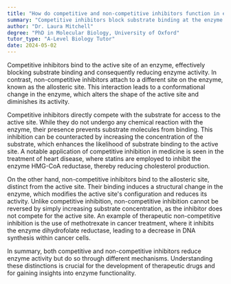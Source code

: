 ```yaml
---
title: "How do competitive and non-competitive inhibitors function in enzyme activity?"
summary: "Competitive inhibitors block substrate binding at the enzyme's active site, while non-competitive inhibitors attach elsewhere, altering the enzyme's shape and decreasing its activity."
author: "Dr. Laura Mitchell"
degree: "PhD in Molecular Biology, University of Oxford"
tutor_type: "A-Level Biology Tutor"
date: 2024-05-02
---
```


Competitive inhibitors bind to the active site of an enzyme, effectively blocking substrate binding and consequently reducing enzyme activity. In contrast, non-competitive inhibitors attach to a different site on the enzyme, known as the allosteric site. This interaction leads to a conformational change in the enzyme, which alters the shape of the active site and diminishes its activity.

Competitive inhibitors directly compete with the substrate for access to the active site. While they do not undergo any chemical reaction with the enzyme, their presence prevents substrate molecules from binding. This inhibition can be counteracted by increasing the concentration of the substrate, which enhances the likelihood of substrate binding to the active site. A notable application of competitive inhibition in medicine is seen in the treatment of heart disease, where statins are employed to inhibit the enzyme HMG-CoA reductase, thereby reducing cholesterol production.

On the other hand, non-competitive inhibitors bind to the allosteric site, distinct from the active site. Their binding induces a structural change in the enzyme, which modifies the active site's configuration and reduces its activity. Unlike competitive inhibition, non-competitive inhibition cannot be reversed by simply increasing substrate concentration, as the inhibitor does not compete for the active site. An example of therapeutic non-competitive inhibition is the use of methotrexate in cancer treatment, where it inhibits the enzyme dihydrofolate reductase, leading to a decrease in DNA synthesis within cancer cells.

In summary, both competitive and non-competitive inhibitors reduce enzyme activity but do so through different mechanisms. Understanding these distinctions is crucial for the development of therapeutic drugs and for gaining insights into enzyme functionality.
    